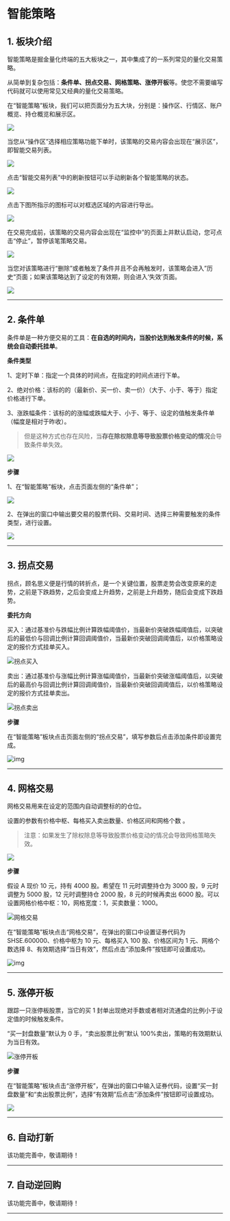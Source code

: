 
<HeroPattern />

# 智能策略

## 1. 板块介绍

智能策略是掘金量化终端的五大板块之一，其中集成了的一系列常见的量化交易策略。

从简单到复杂包括：**条件单、拐点交易、网格策略、涨停开板**等。使您不需要编写代码就可以使用常见又经典的量化交易策略。

在“智能策略”板块，我们可以把页面分为五大块，分别是：操作区、行情区、账户概览、持仓概览和展示区。

![](http://www.myquant.cn/uploads/202111/attach_16b3f42dd3b83693.png)

当您从“操作区”选择相应策略功能下单时，该策略的交易内容会出现在“展示区”，即智能交易列表。

![](http://www.myquant.cn/uploads/202111/attach_16b3f4322d3ebf57.png)

点击“智能交易列表”中的刷新按钮可以手动刷新各个智能策略的状态。

![](http://www.myquant.cn/uploads/202111/attach_16b3f4354d0ad32a.png)

点击下图所指示的图标可以对框选区域的内容进行导出。

![](http://www.myquant.cn/uploads/202111/attach_16b3f4383ea16f46.png)

在交易完成前，该策略的交易内容会出现在“监控中”的页面上并默认启动，您可点击“停止”，暂停该笔策略交易。

![](http://www.myquant.cn/uploads/202111/attach_16b3f43b4dd2b19f.png)

当您对该策略进行“删除”或者触发了条件并且不会再触发时，该策略会进入”历史“页面；如果该策略达到了设定的有效期，则会进入‘失效’页面。

![](http://www.myquant.cn/uploads/202111/attach_16b3f43e9cdca4c8.png)

---

## 2. 条件单

条件单是一种方便交易的工具：**在自选的时间内，当股价达到触发条件的时候，系统会自动委托挂单**。

**条件类型**

1、定时下单：指定一个具体的时间点，在指定的时间点进行下单。

2、绝对价格：该标的的（最新价、买一价、卖一价）（大于、小于、等于）指定价格进行下单。

3、涨跌幅条件：该标的的涨幅或跌幅大于、小于、等于、设定的值触发条件单（幅度是相对于昨收）。

> 但是这种方式也存在风险，当**存在除权除息等导致股票价格变动的情况**会导致条件单失效。

![](http://www.myquant.cn/uploads/202111/attach_16b3f4465f3cb764.png)

**步骤**

1、在“智能策略”板块，点击页面左侧的“条件单”；

![](http://www.myquant.cn/uploads/202111/attach_16b3f449ca576fcc.png)

2、在弹出的窗口中输出要交易的股票代码、交易时间、选择三种需要触发的条件类型，进行设置。

![](http://www.myquant.cn/uploads/202111/attach_16b3f44d12a752c3.png)

---

## 3. 拐点交易

拐点，顾名思义便是行情的转折点，是一个关键位置，股票走势会改变原来的走势，之前是下跌趋势，之后会变成上升趋势，之前是上升趋势，随后会变成下跌趋势。

**委托方向**

买入：通过基准价与跌幅比例计算跌幅阈值价，当最新价突破跌幅阈值后，以突破后的最低价与回调比例计算回调阈值价，当最新价突破回调阈值后，以价格策略设定的报价方式挂单买入。

![拐点买入](https://www.myquant.cn/uploads/202009/attach_1636fb01438b9b9e.png)

卖出：通过基准价与涨幅比例计算涨幅阈值价，当最新价突破涨幅阈值后，以突破后的最高价与回调比例计算回调阈值价，当最新价突破回调阈值后，以价格策略设定的报价方式挂单卖出。

![拐点卖出](https://www.myquant.cn/uploads/202009/attach_1636fb095adc02ac.png)

**步骤**

在“智能策略”板块点击页面左侧的“拐点交易”，填写参数后点击添加条件即设置完成。

![img](https://www.myquant.cn/uploads/202102/attach_166741acc1fbf145.png)

---

## 4. 网格交易

网格交易用来在设定的范围内自动调整标的的仓位。

设置的参数有价格中枢、每格买入卖出数量、价格区间和网格个数 。

> 注意：如果发生了除权除息等导致股票价格变动的情况会导致网格策略失效。

![](http://www.myquant.cn/uploads/202111/attach_16b3f46fbb4869f1.png)

**步骤**

假设 A 现价 10 元，持有 4000 股。希望在 11 元时调整持仓为 3000 股，9 元时调整为 5000 股，12 元时调整持仓 2000 股，8 元的时候再卖出 6000 股。可以设置网格价格中枢：10，网格宽度：1，买卖数量：1000。

![网格交易](https://www.myquant.cn/uploads/202009/attach_1636cb3eb63cc3a4.png)

在“智能策略”板块点击“网格交易”，在弹出的窗口中设置证券代码为 SHSE.600000、价格中枢为 10 元、每格买入 100 股、价格区间为 1 元、网格个数选择 8、有效期选择“当日有效”，然后点击“添加条件”按钮即可设置成功。

![img](https://www.myquant.cn/uploads/202102/attach_166741b7fcd13d1c.png)

---

## 5. 涨停开板

跟踪一只涨停板股票，当它的买 1 封单出现绝对手数或者相对流通盘的比例小于设定值的时候触发条件。

“买一封盘数量”默认为 0 手，“卖出股票比例”默认 100%卖出，策略的有效期默认为当日有效。

![涨停开板](https://www.myquant.cn/uploads/202009/attach_1636cb48dcc3467a.png)

**步骤**

在“智能策略”板块点击“涨停开板”，在弹出的窗口中输入证券代码，设置“买一封盘数量”和“卖出股票比例”，选择“有效期”后点击“添加条件”按钮即可设置成功。

![](http://www.myquant.cn/uploads/202111/attach_16b3f4770fe08582.png)

---

## 6. 自动打新

该功能完善中，敬请期待！

---

## 7. 自动逆回购

该功能完善中，敬请期待！

---
